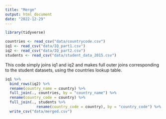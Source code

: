 ```yaml
---
title: "Merge"
output: html_document
date: "2022-12-29"
---
```


```r
library(tidyverse)

countries <- read_csv("data/countrycode.csv")
iq1 <- read_csv("data/IQ_part1.csv")
iq2 <- read_csv("data/IQ_part2.csv")
students <- read_csv("data/student_data_2015.csv")
```


This code simply joins iq1 and iq2 and makes full outer joins corresponding to the student datasets, using the countries lookup table.
```r
iq1 %>%
  bind_rows(iq2) %>%
  rename(country_name = country) %>%
  full_join(., countries, by = "country_name") %>%
  rename(country_code = country) %>%
  full_join(., students %>%
              rename(country_code = country), by = "country_code") %>%
  write_csv("data/merged.csv")

```
